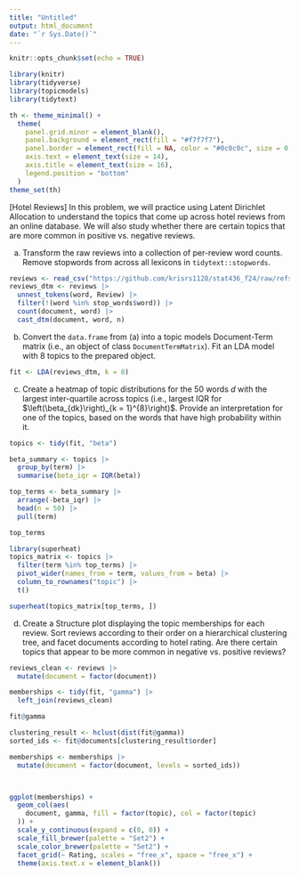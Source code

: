 ```yaml
---
title: "Untitled"
output: html_document
date: "`r Sys.Date()`"
---
```


```r
knitr::opts_chunk$set(echo = TRUE)
```

```r
library(knitr)
library(tidyverse)
library(topicmodels)
library(tidytext)

th <- theme_minimal() + 
  theme(
    panel.grid.minor = element_blank(),
    panel.background = element_rect(fill = "#f7f7f7"),
    panel.border = element_rect(fill = NA, color = "#0c0c0c", size = 0.6),
    axis.text = element_text(size = 14),
    axis.title = element_text(size = 16),
    legend.position = "bottom"
  )
theme_set(th)
```

[Hotel Reviews] In this problem, we will practice using Latent Dirichlet
Allocation to understand the topics that come up across hotel reviews from an
online database. We will also study whether there are certain topics that are
more common in positive vs. negative reviews.

a. Transform the raw reviews into a collection of per-review word counts.
Remove stopwords from across all lexicons in `tidytext::stopwords`.

```r
reviews <- read_csv("https://github.com/krisrs1128/stat436_f24/raw/refs/heads/main/data/reviews.csv")
reviews_dtm <- reviews |>
  unnest_tokens(word, Review) |>
  filter(!(word %in% stop_words$word)) |>
  count(document, word) |>
  cast_dtm(document, word, n)
```
    
b. Convert the `data.frame` from (a) into a topic models Document-Term
matrix (i.e., an object of class `DocumentTermMatrix`). Fit an LDA model
with 8 topics to the prepared object.

```r
fit <- LDA(reviews_dtm, k = 8)

```

c. Create a heatmap of topic distributions for the 50 words $d$ with the
largest inter-quartile across topics (i.e., largest IQR for
$\left(\beta_{dk}\right)_{k = 1}^{8}\right)$. Provide an interpretation for
one of the topics, based on the words that have high probability within it.

```r
topics <- tidy(fit, "beta")

beta_summary <- topics |>
  group_by(term) |>
  summarise(beta_iqr = IQR(beta))

top_terms <- beta_summary |>
  arrange(-beta_iqr) |>
  head(n = 50) |>
  pull(term)

top_terms

library(superheat)
topics_matrix <- topics |>
  filter(term %in% top_terms) |>
  pivot_wider(names_from = term, values_from = beta) |>
  column_to_rownames("topic") |>
  t()

superheat(topics_matrix[top_terms, ])

```


d. Create a Structure plot displaying the topic memberships for each review.
Sort reviews according to their order on a hierarchical clustering tree, and
facet documents according to hotel rating. Are there certain topics that
appear to be more common in negative vs. positive reviews?

```r
reviews_clean <- reviews |>
  mutate(document = factor(document))

memberships <- tidy(fit, "gamma") |>
  left_join(reviews_clean)

fit@gamma

clustering_result <- hclust(dist(fit@gamma))
sorted_ids <- fit@documents[clustering_result$order]

memberships <- memberships |>
  mutate(document = factor(document, levels = sorted_ids))



ggplot(memberships) +
  geom_col(aes(
    document, gamma, fill = factor(topic), col = factor(topic)
  )) +
  scale_y_continuous(expand = c(0, 0)) +
  scale_fill_brewer(palette = "Set2") +
  scale_color_brewer(palette = "Set2") +
  facet_grid(~ Rating, scales = "free_x", space = "free_x") +
  theme(axis.text.x = element_blank())
```

